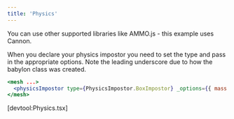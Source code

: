 ```yaml
---
title: 'Physics'
---
```


You can use other supported libraries like AMMO.js - this example uses Cannon.

When you declare your physics impostor you need to set the type and pass in the
appropriate options. Note the leading underscore due to how the babylon class
was created.

```jsx
<mesh ...>
  <physicsImpostor type={PhysicsImpostor.BoxImpostor} _options={{ mass: 0, restitution: 0.9 }} />
</mesh>
```

[devtool:Physics.tsx]
